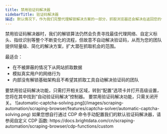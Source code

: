 ```yaml
---
title: 禁用验证码解决器
sidebarTitle: 验证码解决器
描述: 默认情况下，作为我们完整代理解锁解决方案的一部分，抓取浏览器还会解决在返回您的代理请求时遇到的验证码。
---
```



禁用验证码解决器时，我们的解锁算法仍然会负责寻找最佳代理网络、自定义标头、指纹识别等整个不断变化的流程，但故意不自动解决验证码，从而为您的团队提供轻量级、简化的解决方案，扩大潜在抓取机会的范围。

最适合：
- 在不被屏蔽的情况下从网站抓取数据
- 模拟真实用户的网络行为
- 内部没有解锁基础架构且不希望其抓取工具自动解决验证码的团队

<Accordion title="如何开始使用？">
要禁用验证码解决功能，只需打开相关区域，转到“配置”选项卡并打开高级设置，您将在其中找到“自动验证码解决”控制器。 要禁用验证码解决功能，只需关闭开关。

<Frame>
    ![automatic-captcha-solving.png](/images/scraping-automation/scraping-browser/features/captcha-solver/automatic-captcha-solving.png)
</Frame>

</Accordion>
<Note>
如果您想自行通过 CDP 命令手动配置我们的默认验证码解决器，请参阅自定义 CDP 函数:  
https://docs.brightdata.com/cn/scraping-automation/scraping-browser/cdp-functions/custom
</Note>



